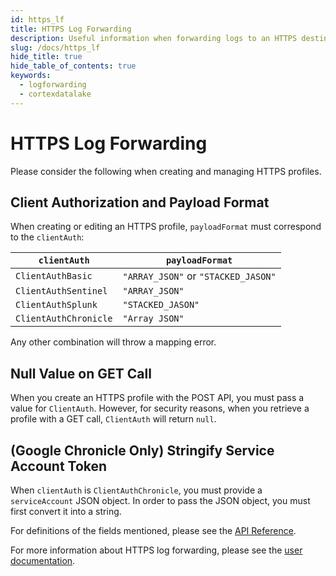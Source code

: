 ```yaml
---
id: https_lf
title: HTTPS Log Forwarding
description: Useful information when forwarding logs to an HTTPS destination
slug: /docs/https_lf
hide_title: true
hide_table_of_contents: true
keywords:
  - logforwarding
  - cortexdatalake
---
```


# HTTPS Log Forwarding

Please consider the following when creating and managing HTTPS profiles.

## Client Authorization and Payload Format
When creating or editing an HTTPS profile, `payloadFormat` must correspond to the `clientAuth`:

| `clientAuth` | `payloadFormat` |
|--|--|
|`ClientAuthBasic`  | `"ARRAY_JSON"` or `"STACKED_JASON"` |
|`ClientAuthSentinel`|`"ARRAY_JSON"`|
|`ClientAuthSplunk`|``"STACKED_JASON"``|
|`ClientAuthChronicle`|`"Array JSON"`|

Any other combination will throw a mapping error.

## Null Value on GET Call
When you create an HTTPS profile with the POST API, you must pass a value for `ClientAuth`. However, for security reasons, when you retrieve a profile with a GET call, `ClientAuth` will return `null`.

## (Google Chronicle Only) Stringify Service Account Token
When `clientAuth` is `ClientAuthChronicle`, you must provide a `serviceAccount` JSON object. In order to pass the JSON object, you must first convert it into a string. 

For definitions of the fields mentioned, please see the [API Reference](/cdl/logforwarding/api).

For more information about HTTPS log forwarding, please see the [user documentation](https://docs.paloaltonetworks.com/cortex/cortex-data-lake/cortex-data-lake-getting-started/get-started-with-log-forwarding-app/forward-logs-to-an-https-server).